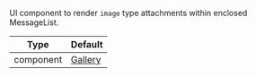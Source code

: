 UI component to render `image` type attachments within enclosed MessageList.

| Type | Default |
| - | - |
| component | [Gallery](/reactnative/ui-components/gallery) |
